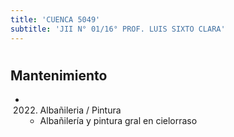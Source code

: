 ```yaml
---
title: 'CUENCA 5049'
subtitle: 'JII N° 01/16° PROF. LUIS SIXTO CLARA'
---
```


#


## Mantenimiento

*  (2022) Albañileria / Pintura 
    + Albañilería y pintura gral en cielorraso




